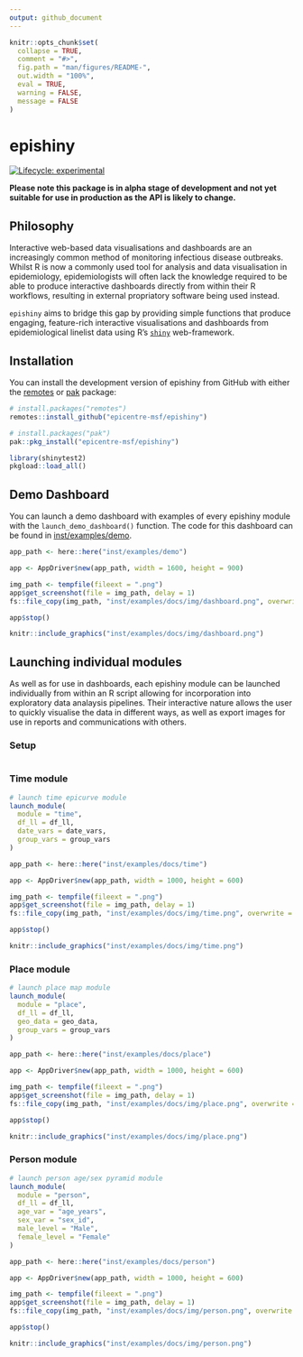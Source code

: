 ```yaml
---
output: github_document
---
```


<!-- README.md is generated from README.Rmd. Please edit that file -->

```r
knitr::opts_chunk$set(
  collapse = TRUE,
  comment = "#>",
  fig.path = "man/figures/README-",
  out.width = "100%",
  eval = TRUE,
  warning = FALSE,
  message = FALSE
)
```

# epishiny

<!-- badges: start -->
[![Lifecycle: experimental](https://img.shields.io/badge/lifecycle-experimental-orange.svg)](https://lifecycle.r-lib.org/articles/stages.html#experimental)
<!-- badges: end -->

__Please note this package is in alpha stage of development and not yet suitable for use in production as the API is likely to change.__

## Philosophy

Interactive web-based data visualisations and dashboards are an increasingly common method 
of monitoring infectious disease outbreaks. Whilst R is now a commonly used tool for analysis 
and data visualisation in epidemiology, epidemiologists will often lack the knowledge required 
to be able to produce interactive dashboards directly from within their R workflows, 
resulting in external propriatory software being used instead.

`epishiny` aims to bridge this gap by providing simple functions that produce engaging, 
feature-rich interactive visualisations and dashboards from epidemiological linelist data 
using R's [`shiny`](https://shiny.posit.co/) web-framework.

## Installation

You can install the development version of epishiny from GitHub with either the [remotes](https://remotes.r-lib.org/) or [pak](https://pak.r-lib.org/) package:

``` r
# install.packages("remotes")
remotes::install_github("epicentre-msf/epishiny")

# install.packages("pak")
pak::pkg_install("epicentre-msf/epishiny")
```

```r
library(shinytest2)
pkgload::load_all()
```

## Demo Dashboard

You can launch a demo dashboard with examples of every epishiny module with the `launch_demo_dashboard()` function.
The code for this dashboard can be found in [inst/examples/demo](inst/examples/demo).

```r
app_path <- here::here("inst/examples/demo")

app <- AppDriver$new(app_path, width = 1600, height = 900)

img_path <- tempfile(fileext = ".png")
app$get_screenshot(file = img_path, delay = 1)
fs::file_copy(img_path, "inst/examples/docs/img/dashboard.png", overwrite = TRUE)

app$stop()
```

```r
knitr::include_graphics("inst/examples/docs/img/dashboard.png")
```

## Launching individual modules

As well as for use in dashboards, each epishiny module can be launched individually from within an R script allowing for incorporation
into exploratory data analaysis pipelines. Their interactive nature allows the user to quickly visualise the data in different ways,
as well as export images for use in reports and communications with others.  

### Setup

```r
```

### Time module

```r
# launch time epicurve module
launch_module(
  module = "time",
  df_ll = df_ll,
  date_vars = date_vars,
  group_vars = group_vars
)
```

```r
app_path <- here::here("inst/examples/docs/time")

app <- AppDriver$new(app_path, width = 1000, height = 600)

img_path <- tempfile(fileext = ".png")
app$get_screenshot(file = img_path, delay = 1)
fs::file_copy(img_path, "inst/examples/docs/img/time.png", overwrite = TRUE)

app$stop()
```

```r
knitr::include_graphics("inst/examples/docs/img/time.png")
```

### Place module

```r
# launch place map module
launch_module(
  module = "place",
  df_ll = df_ll,
  geo_data = geo_data,
  group_vars = group_vars
)
```

```r
app_path <- here::here("inst/examples/docs/place")

app <- AppDriver$new(app_path, width = 1000, height = 600)

img_path <- tempfile(fileext = ".png")
app$get_screenshot(file = img_path, delay = 1)
fs::file_copy(img_path, "inst/examples/docs/img/place.png", overwrite = TRUE)

app$stop()
```

```r
knitr::include_graphics("inst/examples/docs/img/place.png")
```

### Person module

```r
# launch person age/sex pyramid module
launch_module(
  module = "person",
  df_ll = df_ll,
  age_var = "age_years",
  sex_var = "sex_id",
  male_level = "Male",
  female_level = "Female"
)
```

```r
app_path <- here::here("inst/examples/docs/person")

app <- AppDriver$new(app_path, width = 1000, height = 600)

img_path <- tempfile(fileext = ".png")
app$get_screenshot(file = img_path, delay = 1)
fs::file_copy(img_path, "inst/examples/docs/img/person.png", overwrite = TRUE)

app$stop()
```

```r
knitr::include_graphics("inst/examples/docs/img/person.png")
```
